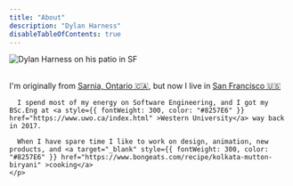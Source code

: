 ```yaml
---
title: "About"
description: "Dylan Harness"
disableTableOfContents: true
---
```


<div style={{ display: "flex", flexDirection: "column", alignItems: "center" }}>
  <img
    src="./profile.png"
    alt="Dylan Harness on his patio in SF"
    style={{
      marginBottom: "20px",
      width: 315,
      borderRadius: "5px",
    }}
  />
  <div>
    <br />
    <p>
      I'm originally from
      <a style={{ fontWeight: 300, color: "#8257E6" }} href="https://en.wikipedia.org/wiki/Sarnia" >Sarnia, Ontario 🇨🇦</a>, but now I live in
      <a style={{ fontWeight: 300, color: "#8257E6" }} href="https://en.wikipedia.org/wiki/San_Francisco" >San Francisco 🇺🇸</a>

      I spend most of my energy on Software Engineering, and I got my BSc.Eng at <a style={{ fontWeight: 300, color: "#8257E6" }} href="https://www.uwo.ca/index.html" >Western University</a> way back in 2017.

      When I have spare time I like to work on design, animation, new products, and <a target="_blank" style={{ fontWeight: 300, color: "#8257E6" }} href="https://www.bongeats.com/recipe/kolkata-mutton-biryani" >cooking</a>
    </p>

  </div>
</div>
